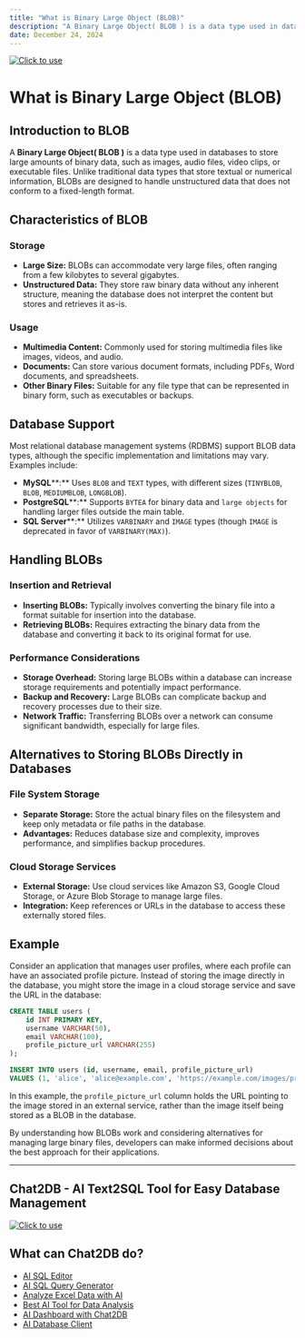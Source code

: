 ```yaml
---
title: "What is Binary Large Object (BLOB)"
description: "A Binary Large Object( BLOB ) is a data type used in databases to store large amounts of binary data, such as images, audio files, video clips, or executable files."
date: December 24, 2024
---
```

[![Click to use](/image/blog/bg/chat2db1.png)](https://app.chat2db.ai/)
# What is Binary Large Object (BLOB)

## Introduction to BLOB

A **Binary Large Object( BLOB )** is a data type used in databases to store large amounts of binary data, such as images, audio files, video clips, or executable files. Unlike traditional data types that store textual or numerical information, BLOBs are designed to handle unstructured data that does not conform to a fixed-length format.

## Characteristics of BLOB

### Storage

- **Large Size:** BLOBs can accommodate very large files, often ranging from a few kilobytes to several gigabytes.
- **Unstructured Data:** They store raw binary data without any inherent structure, meaning the database does not interpret the content but stores and retrieves it as-is.

### Usage

- **Multimedia Content:** Commonly used for storing multimedia files like images, videos, and audio.
- **Documents:** Can store various document formats, including PDFs, Word documents, and spreadsheets.
- **Other Binary Files:** Suitable for any file type that can be represented in binary form, such as executables or backups.

## Database Support

Most relational database management systems (RDBMS) support BLOB data types, although the specific implementation and limitations may vary. Examples include:

- **MySQL****:** Uses `BLOB` and `TEXT` types, with different sizes (`TINYBLOB`, `BLOB`, `MEDIUMBLOB`, `LONGBLOB`).
- **PostgreSQL****:** Supports `BYTEA` for binary data and `large objects` for handling larger files outside the main table.
- **SQL Server****:** Utilizes `VARBINARY` and `IMAGE` types (though `IMAGE` is deprecated in favor of `VARBINARY(MAX)`).

## Handling BLOBs

### Insertion and Retrieval

- **Inserting BLOBs:** Typically involves converting the binary file into a format suitable for insertion into the database.
- **Retrieving BLOBs:** Requires extracting the binary data from the database and converting it back to its original format for use.

### Performance Considerations

- **Storage Overhead:** Storing large BLOBs within a database can increase storage requirements and potentially impact performance.
- **Backup and Recovery:** Large BLOBs can complicate backup and recovery processes due to their size.
- **Network Traffic:** Transferring BLOBs over a network can consume significant bandwidth, especially for large files.

## Alternatives to Storing BLOBs Directly in Databases

### File System Storage

- **Separate Storage:** Store the actual binary files on the filesystem and keep only metadata or file paths in the database.
- **Advantages:** Reduces database size and complexity, improves performance, and simplifies backup procedures.

### Cloud Storage Services

- **External Storage:** Use cloud services like Amazon S3, Google Cloud Storage, or Azure Blob Storage to manage large files.
- **Integration:** Keep references or URLs in the database to access these externally stored files.

## Example

Consider an application that manages user profiles, where each profile can have an associated profile picture. Instead of storing the image directly in the database, you might store the image in a cloud storage service and save the URL in the database:

```SQL
CREATE TABLE users (
    id INT PRIMARY KEY,
    username VARCHAR(50),
    email VARCHAR(100),
    profile_picture_url VARCHAR(255)
);

INSERT INTO users (id, username, email, profile_picture_url)
VALUES (1, 'alice', 'alice@example.com', 'https://example.com/images/profile1.jpg');
```

In this example, the `profile_picture_url` column holds the URL pointing to the image stored in an external service, rather than the image itself being stored as a BLOB in the database.

By understanding how BLOBs work and considering alternatives for managing large binary files, developers can make informed decisions about the best approach for their applications.

---

## Chat2DB - AI Text2SQL Tool for Easy Database Management

[![Click to use](/image/blog/chat2db.png)](https://app.chat2db.ai/)

## What can Chat2DB do?

- [AI SQL Editor](https://chat2db.ai/feature/AI%20SQL%20Editor)
- [AI SQL Query Generator](https://chat2db.ai/feature/AI%20SQL%20Query%20Generator)
- [Analyze Excel Data with AI](https://chat2db.ai/feature/Analyze%20Excel%20Data%20with%20AI)
- [Best AI Tool for Data Analysis](https://chat2db.ai/feature/Best%20AI%20Tool%20for%20Data%20Analysis)
- [AI Dashboard with Chat2DB](https://chat2db.ai/feature/AI%20Dashboard%20with%20Chat2DB)
- [AI Database Client](https://chat2db.ai/feature/AI%20Database%20Client)
